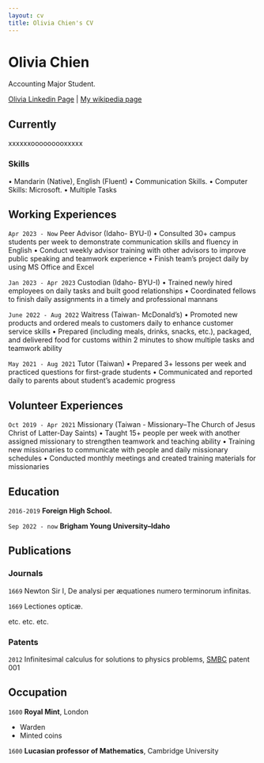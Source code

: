 ```yaml
---
layout: cv
title: Olivia Chien's CV
---
```

# Olivia Chien
Accounting Major Student.

<div id="webaddress">
<a href="https://www.linkedin.com/in/olivia-chien/">Olivia Linkedin Page</a>
| <a href="">My wikipedia page</a>
</div>


## Currently

xxxxxxooooooooxxxxx

### Skills
• Mandarin (Native), English (Fluent) 
• Communication Skills. 
• Computer Skills: Microsoft. 
• Multiple Tasks


## Working Experiences
`Apr 2023 - Now` Peer Advisor (Idaho- BYU-I)
• Consulted 30+ campus students per week to demonstrate communication skills and fluency in English 
• Conduct weekly advisor training with other advisors to improve public speaking and teamwork experience 
• Finish team’s project daily by using MS Office and Excel

`Jan 2023 - Apr 2023` Custodian (Idaho- BYU-I)
• Trained newly hired employees on daily tasks and built good relationships 
• Coordinated fellows to finish daily assignments in a timely and professional mannans 

`June 2022 - Aug 2022` Waitress (Taiwan- McDonald's)
• Promoted new products and ordered meals to customers daily to enhance customer service skills 
• Prepared (including meals, drinks, snacks, etc.), packaged, and delivered food for customs within 2 minutes 
to show multiple tasks and teamwork ability

`May 2021 - Aug 2021` Tutor (Taiwan)
• Prepared 3+ lessons per week and practiced questions for first-grade students 
• Communicated and reported daily to parents about student’s academic progress

## Volunteer Experiences
`Oct 2019 - Apr 2021` Missionary (Taiwan - Missionary--The Church of Jesus Christ of Latter-Day Saints)
• Taught 15+ people per week with another assigned missionary to strengthen teamwork and teaching ability 
• Training new missionaries to communicate with people and daily missionary schedules 
• Conducted monthly meetings and created training materials for missionaries

## Education

`2016-2019`
__Foreign High School.__

`Sep 2022 - now`
__Brigham Young University–Idaho__


## Publications

<!-- A list is also available [online](http://scholar.google.co.uk/citations?user=LTOTl0YAAAAJ) -->

### Journals

`1669`
Newton Sir I, De analysi per æquationes numero terminorum infinitas. 

`1669`
Lectiones opticæ.

etc. etc. etc.

### Patents

`2012`
Infinitesimal calculus for solutions to physics problems, [SMBC](http://www.techdirt.com/articles/20121011/09312820678/if-patents-had-been-around-time-newton.shtml) patent 001


## Occupation

`1600`
__Royal Mint__, London

- Warden
- Minted coins

`1600`
__Lucasian professor of Mathematics__, Cambridge University



<!-- ### Footer

Last updated: May 2013 -->